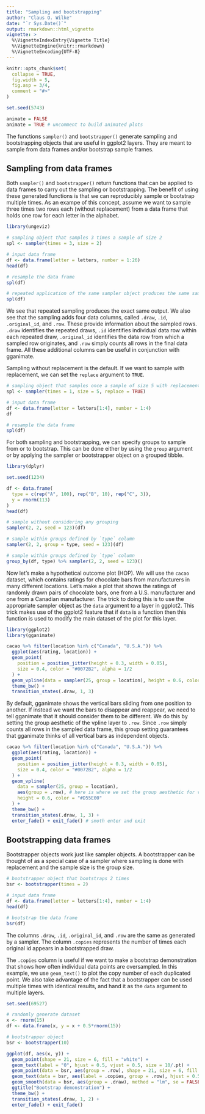 ```yaml
---
title: "Sampling and bootstrapping"
author: "Claus O. Wilke"
date: "`r Sys.Date()`"
output: rmarkdown::html_vignette
vignette: >
  %\VignetteIndexEntry{Vignette Title}
  %\VignetteEngine{knitr::rmarkdown}
  %\VignetteEncoding{UTF-8}
---
```


```r
knitr::opts_chunk$set(
  collapse = TRUE,
  fig.width = 5,
  fig.asp = 3/4,
  comment = "#>"
)

set.seed(5743)

animate = FALSE
animate = TRUE # uncomment to build animated plots
```

The functions `sampler()` and `bootstrapper()` generate sampling and bootstrapping objects that are useful in ggplot2 layers. They are meant to sample from data frames and/or bootstrap sample frames.

## Sampling from data frames

Both `sampler()` and `bootstrapper()` return functions that can be applied to data frames to carry out the sampling or bootstrapping. The benefit of using these generated functions is that we can reproducibly sample or bootstrap multiple times. As an exampe of this concept, assume we want to sample three times two rows each (without replacement) from a data frame that holds one row for each letter in the alphabet.
```r
library(ungeviz)

# sampling object that samples 3 times a sample of size 2
spl <- sampler(times = 3, size = 2)

# input data frame
df <- data.frame(letter = letters, number = 1:26)
head(df)

# resample the data frame
spl(df)

# repeated application of the same sampler object produces the same sample
spl(df)
```
We see that repeated sampling produces the exact same output. We also see that the sampling adds four data columns, called `.draw`, `.id`, `.original_id`, and `.row`. These provide information about the sampled rows. `.draw` identifies the repeated draws, `.id` identifies individual data row within each repeated draw, `.original_id` identifies the data row from which a sampled row originates, and `.row` simply counts all rows in the final data frame. All these additional columns can be useful in conjunction with gganimate.

Sampling without replacement is the default. If we want to sample with replacement, we can set the `replace` argument to `TRUE`.
```r
# sampling object that samples once a sample of size 5 with replacement
spl <- sampler(times = 1, size = 5, replace = TRUE)

# input data frame
df <- data.frame(letter = letters[1:4], number = 1:4)
df

# resample the data frame
spl(df)
```


For both sampling and bootstrapping, we can specify groups to sample from or to bootstrap. This can be done either by using the `group` argument or by applying the sampler or bootstrapper object on a grouped tibble.

```r
library(dplyr)

set.seed(1234)

df <- data.frame(
  type = c(rep("A", 100), rep("B", 10), rep("C", 3)),
  y = rnorm(113)
)
head(df)

# sample without considering any grouping
sampler(2, 2, seed = 123)(df)

# sample within groups defined by `type` column
sampler(2, 2, group = type, seed = 123)(df)

# sample within groups defined by `type` column
group_by(df, type) %>% sampler(2, 2, seed = 123)()
```

Now let's make a hypothetical outcome plot (HOP). We will use the `cacao` dataset, which contains ratings for chocolate bars from manufacturers in many different locations. Let's make a plot that shows the ratings of randomly drawn pairs of chocolate bars, one from a U.S. manufacturer and one from a Canadian manufacturer. The trick to doing this is to use the appropriate sampler object as the `data` argument to a layer in ggplot2. This trick makes use of the ggplot2 feature that if `data` is a function then this function is used to modify the main dataset of the plot for this layer.

```r
library(ggplot2)
library(gganimate)

cacao %>% filter(location %in% c("Canada", "U.S.A.")) %>%
  ggplot(aes(rating, location)) +
  geom_point(
    position = position_jitter(height = 0.3, width = 0.05), 
    size = 0.4, color = "#0072B2", alpha = 1/2
  ) +
  geom_vpline(data = sampler(25, group = location), height = 0.6, color = "#D55E00") +
  theme_bw() + 
  transition_states(.draw, 1, 3)
```

By default, gganimate shows the vertical bars sliding from one position to another. If instead we want the bars to disappear and reappear, we need to tell gganimate that it should consider them to be different. We do this by setting the group aesthetic of the vpline layer to `.row`. Since `.row` simply counts all rows in the sampled data frame, this group setting guarantees that gganimate thinks of all vertical bars as independent objects.
 
```r
cacao %>% filter(location %in% c("Canada", "U.S.A.")) %>%
  ggplot(aes(rating, location)) +
  geom_point(
    position = position_jitter(height = 0.3, width = 0.05), 
    size = 0.4, color = "#0072B2", alpha = 1/2
  ) +
  geom_vpline(
    data = sampler(25, group = location),
    aes(group = .row), # here is where we set the group aesthetic for vertical bars
    height = 0.6, color = "#D55E00"
  ) +
  theme_bw() + 
  transition_states(.draw, 1, 3) +
  enter_fade() + exit_fade() # smoth enter and exit
```

## Bootstrapping data frames

Bootstrapper objects work just like sampler objects. A bootstrapper can be thought of as a special case of a sampler where sampling is done with replacement and the sample size is the group size.

```r
# bootstrapper object that bootstraps 2 times
bsr <- bootstrapper(times = 2)

# input data frame
df <- data.frame(letter = letters[1:4], number = 1:4)
head(df)

# bootstrap the data frame
bsr(df)
```
The columns `.draw`, `.id`, `.original_id`, and `.row` are the same as generated by a sampler. The column `.copies` represents the number of times each original id appears in a bootstrapped draw.

The `.copies` column is useful if we want to make a bootstrap demonstration that shows how often individual data points are oversampled. In this example, we use `geom_text()` to plot the copy number of each duplicated point. We also take advantage of the fact that a bootstrapper can be used multiple times with identical results, and hand it as the `data` argument to multiple layers.

```r
set.seed(69527)

# randomly generate dataset
x <- rnorm(15)
df <- data.frame(x, y = x + 0.5*rnorm(15))

# bootstrapper object
bsr <- bootstrapper(10)

ggplot(df, aes(x, y)) +
  geom_point(shape = 21, size = 6, fill = "white") +
  geom_text(label = "0", hjust = 0.5, vjust = 0.5, size = 10/.pt) +
  geom_point(data = bsr, aes(group = .row), shape = 21, size = 6, fill = "blue") +
  geom_text(data = bsr, aes(label = .copies, group = .row), hjust = 0.5, vjust = 0.5, size = 10/.pt, color = "white") +
  geom_smooth(data = bsr, aes(group = .draw), method = "lm", se = FALSE) +
  ggtitle("Bootstrap demonstration") +
  theme_bw() + 
  transition_states(.draw, 1, 2) +
  enter_fade() + exit_fade()
```
